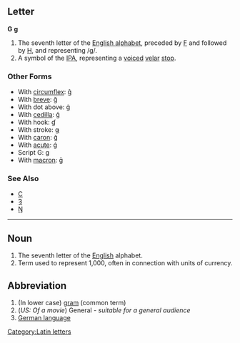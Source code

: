 ==Letter==
'''G''' '''g'''

#The seventh letter of the [[Appendix:English alphabet|English alphabet]], preceded by [[F]] and followed by [[H]], and representing /g/.
#A symbol of the [[IPA]], representing a [[voiced]] [[velar]] [[stop]].
===Other Forms===
*With [[circumflex]]: [[ĝ]]
*With [[breve]]: [[ğ]]
*With dot above: [[ġ]]
*With [[cedilla]]: [[ģ]]
*With hook: [[ɠ]]
*With stroke: [[ǥ]]
*With [[caron]]: [[ǧ]]
*With [[acute]]: [[ǵ]]
*Script G: [[ɡ]]
*With [[macron]]: [[ḡ]]

===See Also===
*[[C]]
*[[Ȝ]]
*[[Ŋ]]
[[Category:Latin letters]]
----

==Noun==

#The seventh letter of the [[English]] alphabet.
#Term used to represent 1,000, often in connection with units of currency.

==Abbreviation==
# (In lower case) [[gram]] (common term)
# (''US: Of a movie'') General - ''suitable for a general audience''
# [[German language]]